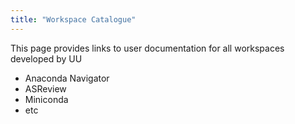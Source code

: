 ```yaml
---
title: "Workspace Catalogue"
---
```


This page provides links to user documentation for all workspaces developed by UU

- Anaconda Navigator
- ASReview
- Miniconda
- etc
